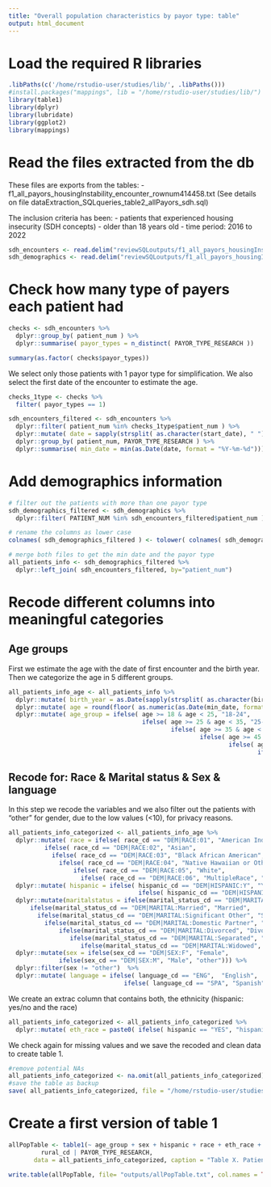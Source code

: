 ```yaml
---
title: "Overall population characteristics by payor type: table"
output: html_document
---
```


# Load the required R libraries
```r
.libPaths(c('/home/rstudio-user/studies/lib/', .libPaths()))
#install.packages("mappings", lib = "/home/rstudio-user/studies/lib/")
library(table1)
library(dplyr)
library(lubridate)
library(ggplot2)
library(mappings)
```

# Read the files extracted from the db
These files are exports from the tables:
- f1_all_payors_housingInstability_encounter_rownum414458.txt
(See details on file dataExtraction_SQLqueries_table2_allPayors_sdh.sql)

The inclusion criteria has been:
- patients that experienced housing insecurity (SDH concepts)
- older than 18 years old
- time period: 2016 to 2022
```r
sdh_encounters <- read.delim("reviewSQLoutputs/f1_all_payors_housingInstability_encounter_rownum414458.txt", header = TRUE, sep = ",")
sdh_demographics <- read.delim("reviewSQLoutputs/f1_all_payors_housingInstability_demographics_rownum122212.txt", header = TRUE, sep = ",")
```

# Check how many type of payers each patient had
```r
checks <- sdh_encounters %>%
  dplyr::group_by( patient_num ) %>%
  dplyr::summarise( payor_types = n_distinct( PAYOR_TYPE_RESEARCH ))

summary(as.factor( checks$payor_types))
```

We select only those patients with 1 payor type for simplification. 
We also select the first date of the encounter to estimate the age. 
```r
checks_1type <- checks %>%
  filter( payor_types == 1)

sdh_encounters_filtered <- sdh_encounters %>%
  dplyr::filter( patient_num %in% checks_1type$patient_num ) %>%
  dplyr::mutate( date = sapply(strsplit( as.character(start_date), " "), '[', 1)) %>%
  dplyr::group_by( patient_num, PAYOR_TYPE_RESEARCH ) %>%
  dplyr::summarise( min_date = min(as.Date(date, format = "%Y-%m-%d")))
```

# Add demographics information
```r
# filter out the patients with more than one payor type
sdh_demographics_filtered <- sdh_demographics %>%
  dplyr::filter( PATIENT_NUM %in% sdh_encounters_filtered$patient_num )

# rename the columns as lower case
colnames( sdh_demographics_filtered ) <- tolower( colnames( sdh_demographics_filtered ))

# merge both files to get the min date and the payor type
all_patients_info <- sdh_demographics_filtered %>%
  dplyr::left_join( sdh_encounters_filtered, by="patient_num")
```


# Recode different columns into meaningful categories

## Age groups
First we estimate the age with the date of first encounter and the birth year. 
Then we categorize the age in 5 different groups. 
```r
all_patients_info_age <- all_patients_info %>%
  dplyr::mutate( birth_year = as.Date(sapply(strsplit( as.character(birth_date), " "), "[", 1), format = "%Y-%m-%d")) %>%
  dplyr::mutate( age = round(floor( as.numeric(as.Date(min_date, format = "%Y-%m-%d")) - as.numeric(as.Date(birth_year, format = "%Y-%m-%d")))/365.25)) %>%
  dplyr::mutate( age_group = ifelse( age >= 18 & age < 25, "18-24", 
                                     ifelse( age >= 25 & age < 35, "25-34", 
                                             ifelse( age >= 35 & age < 45, "35-44", 
                                                     ifelse( age >= 45 & age < 65, "45-64", 
                                                             ifelse( age >= 45 & age < 65, "45-64", 
                                                                     ifelse( age >= 65, "65+ over", "other")))) )))
```

## Recode for: Race & Marital status & Sex & language
In this step we recode the variables and we also filter out the patients with "other" for gender, due to the low values (<10), for privacy reasons. 

```r
all_patients_info_categorized <- all_patients_info_age %>%
  dplyr::mutate( race = ifelse( race_cd == "DEM|RACE:01", "American Indian Alaskan Native",   
          ifelse( race_cd == "DEM|RACE:02", "Asian",
            ifelse( race_cd == "DEM|RACE:03", "Black African American",
              ifelse( race_cd == "DEM|RACE:04", "Native Hawaiian or Other Pacific Islander",
                  ifelse( race_cd == "DEM|RACE:05", "White",
                    ifelse( race_cd == "DEM|RACE:06", "MultipleRace", "other"))))))) %>%
  dplyr::mutate( hispanic = ifelse( hispanic_cd == "DEM|HISPANIC:Y", "YES",   
                                    ifelse( hispanic_cd == "DEM|HISPANIC:N", "NO", "other"))) %>%
  dplyr::mutate(maritalstatus = ifelse(marital_status_cd == "DEM|MARITAL:Single", "Single", 
      ifelse(marital_status_cd == "DEM|MARITAL:Married", "Married",
        ifelse(marital_status_cd == "DEM|MARITAL:Significant Other", "Significant Other",
          ifelse(marital_status_cd == "DEM|MARITAL:Domestic Partner", "Significant Other",
              ifelse(marital_status_cd == "DEM|MARITAL:Divorced", "Divorced",
                 ifelse(marital_status_cd == "DEM|MARITAL:Separated", "Separated", 
                    ifelse(marital_status_cd == "DEM|MARITAL:Widowed", "Widowed", "other")))))))) %>%
  dplyr::mutate(sex = ifelse(sex_cd == "DEM|SEX:F", "Female", 
              ifelse(sex_cd == "DEM|SEX:M", "Male", "other"))) %>%
  dplyr::filter(sex != "other")  %>%
  dplyr::mutate( language = ifelse( language_cd == "ENG",  "English", 
                                ifelse( language_cd == "SPA", "Spanish", "other")))
```

We create an extrac column that contains both, the ethnicity (hispanic: yes/no and the race)
```r
all_patients_info_categorized <- all_patients_info_categorized %>%
  dplyr::mutate( eth_race = paste0( ifelse( hispanic == "YES", "hispanic", ifelse(hispanic== "NO", "Non-Hispanic", "Other")), " ", race ))
```

We check again for missing values and we save the recoded and clean data to create table 1. 
```r
#remove potential NAs
all_patients_info_categorized <- na.omit(all_patients_info_categorized)
#save the table as backup
save( all_patients_info_categorized, file = "/home/rstudio-user/studies/Research-Fellowship-jovita-murillo/all_patients_info_categorized.RData")
```

# Create a first version of table 1
```r
allPopTable <- table1(~ age_group + sex + hispanic + race + eth_race + language + current_fpl_cd + homeless_cd + maritalstatus + 
         rural_cd | PAYOR_TYPE_RESEARCH, 
       data = all_patients_info_categorized, caption = "Table X. Patients with housing insecurity: description by payor type")

write.table(allPopTable, file= "outputs/allPopTable.txt", col.names = TRUE, row.names = TRUE, sep = "\t", quote = FALSE)

```

